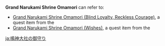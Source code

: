 {{Disambiguation}}
'''Grand Narukami Shrine Omamori''' can refer to:
* [[Grand Narukami Shrine Omamori (Blind Loyalty, Reckless Courage)]], a quest item from the {{Quest|Blind Loyalty, Reckless Courage}}
* [[Grand Narukami Shrine Omamori (Wishes)]], a quest item from the {{Quest|Wishes (Quest)}}

[[ja:鳴神大社の御守り]]